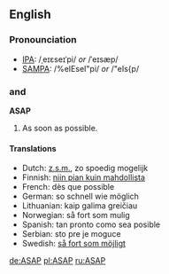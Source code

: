 ==English==
===Pronounciation===
*[[IPA]]: /ˌeɪɛseɪˈpi/ ''or'' /ˈeɪsæp/
*[[SAMPA]]: /%eIEseI"pi/ ''or'' /"eIs{p/

==={{initialism}} and {{acronym}}===
'''ASAP'''

#As soon as possible.

==== Translations ====
<!-- give abbreviations here, if they exist -->

* Dutch: [[z.s.m.]], zo spoedig mogelijk
* Finnish: [[niin pian kuin mahdollista]]
* French: dès que possible
* German: so schnell wie möglich
* Lithuanian: kaip galima greičiau
* Norwegian: så fort som mulig
* Spanish: tan pronto como sea posible
* Serbian: sto pre je moguce
* Swedish: [[så fort som möjligt]]

[[de:ASAP]]
[[pl:ASAP]]
[[ru:ASAP]]